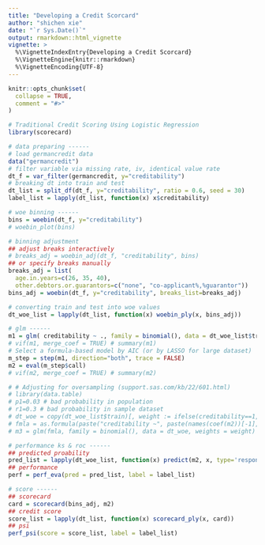 ```yaml
---
title: "Developing a Credit Scorcard"
author: "shichen xie"
date: "`r Sys.Date()`"
output: rmarkdown::html_vignette
vignette: >
  %\VignetteIndexEntry{Developing a Credit Scorcard}
  %\VignetteEngine{knitr::rmarkdown}
  %\VignetteEncoding{UTF-8}
---
```


```r
knitr::opts_chunk$set(
  collapse = TRUE,
  comment = "#>"
)
```

```r
# Traditional Credit Scoring Using Logistic Regression
library(scorecard)

# data preparing ------
# load germancredit data
data("germancredit")
# filter variable via missing rate, iv, identical value rate
dt_f = var_filter(germancredit, y="creditability")
# breaking dt into train and test
dt_list = split_df(dt_f, y="creditability", ratio = 0.6, seed = 30)
label_list = lapply(dt_list, function(x) x$creditability)

# woe binning ------
bins = woebin(dt_f, y="creditability")
# woebin_plot(bins)

# binning adjustment
## adjust breaks interactively
# breaks_adj = woebin_adj(dt_f, "creditability", bins) 
## or specify breaks manually
breaks_adj = list(
  age.in.years=c(26, 35, 40),
  other.debtors.or.guarantors=c("none", "co-applicant%,%guarantor"))
bins_adj = woebin(dt_f, y="creditability", breaks_list=breaks_adj)

# converting train and test into woe values
dt_woe_list = lapply(dt_list, function(x) woebin_ply(x, bins_adj))

# glm ------
m1 = glm( creditability ~ ., family = binomial(), data = dt_woe_list$train)
# vif(m1, merge_coef = TRUE) # summary(m1)
# Select a formula-based model by AIC (or by LASSO for large dataset)
m_step = step(m1, direction="both", trace = FALSE)
m2 = eval(m_step$call)
# vif(m2, merge_coef = TRUE) # summary(m2)

# # Adjusting for oversampling (support.sas.com/kb/22/601.html)
# library(data.table)
# p1=0.03 # bad probability in population 
# r1=0.3 # bad probability in sample dataset
# dt_woe = copy(dt_woe_list$train)[, weight := ifelse(creditability==1, p1/r1, (1-p1)/(1-r1) )][]
# fmla = as.formula(paste("creditability ~", paste(names(coef(m2))[-1], collapse="+")))
# m3 = glm(fmla, family = binomial(), data = dt_woe, weights = weight)

# performance ks & roc ------
## predicted proability
pred_list = lapply(dt_woe_list, function(x) predict(m2, x, type='response'))
## performance
perf = perf_eva(pred = pred_list, label = label_list)

# score ------
## scorecard
card = scorecard(bins_adj, m2)
## credit score
score_list = lapply(dt_list, function(x) scorecard_ply(x, card))
## psi
perf_psi(score = score_list, label = label_list)
```

